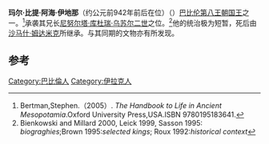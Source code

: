 {{Infobox Monarch
| name           = 玛尔·比提·阿海·伊地那
| title          = [[美索不达米亚王朝表|美索不达米亚王朝表]]、[[巴比伦|巴比伦]]国王
| image          = 
| image_size     = 
| caption        =
| reign          = 约前942年前后在位（低年表）
| date of birth  = 
| place of birth = 
| date of death  = 约前942年前后（低年表）
| place of death = 
| predecessor    = [[尼努尔塔·库杜瑞·乌苏尔二世|尼努尔塔·库杜瑞·乌苏尔二世]]
| successor      = [[沙马什·姆达米克|沙马什·姆达米克]]
}}

'''玛尔·比提·阿海·伊地那'''（约公元前942年前后在位）（{{lang-en|Mar-biti-ahhe-iddina}}）[[巴比伦第八王朝|巴比伦第八王朝]][[国王|国王]]之一。<ref>Bertman,Stephen.（2005）. ''The Handbook to Life in Ancient Mesopotamia''.Oxford University Press,USA.ISBN 9780195183641.</ref>承袭其兄长[[尼努尔塔·库杜瑞·乌苏尔二世|尼努尔塔·库杜瑞·乌苏尔二世]]之位。<ref>Bienkowski and Millard 2000, Leick 1999, Sasson 1995: ''biograghies'';Brown 1995:''selected kings''; Roux 1992:''historical context''</ref>他的统治极为短暂，死后由[[沙马什·姆达米克|沙马什·姆达米克]]所继承。与其同期的文物亦有所发现。

==参考==
{{reflist}}

{{leader|[[尼努尔塔·库杜瑞·乌苏尔二世|尼努尔塔·库杜瑞·乌苏尔二世]]|[[美索不达米亚王朝表|美索不达米亚王朝表]]|[[沙马什·姆达米克|沙马什·姆达米克]]}}

{{巴比伦君主}}

[[Category:巴比倫人|Category:巴比倫人]]
[[Category:伊拉克人|Category:伊拉克人]]
